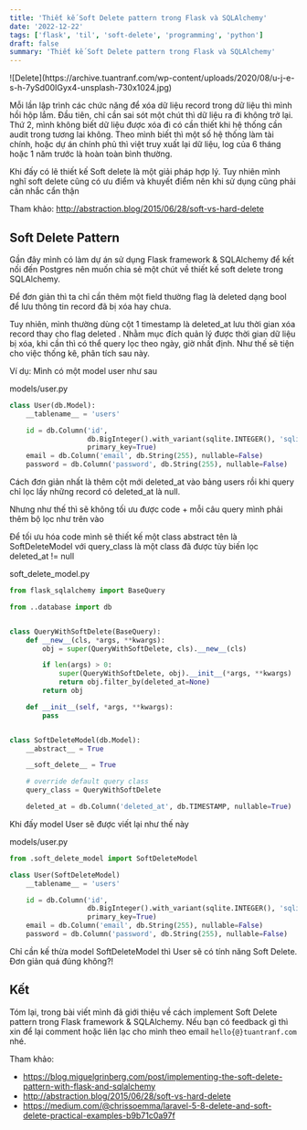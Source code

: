 ```yaml
---
title: 'Thiết kế Soft Delete pattern trong Flask và SQLAlchemy'
date: '2022-12-22'
tags: ['flask', 'til', 'soft-delete', 'programming', 'python']
draft: false
summary: 'Thiết kế Soft Delete pattern trong Flask và SQLAlchemy'
---
```


<div className="flex flex-wrap -mx-2 overflow-hidden xl:-mx-2">
  <div className="my-1 px-2">
    ![Delete](https://archive.tuantranf.com/wp-content/uploads/2020/08/u-j-e-s-h-7ySd00IGyx4-unsplash-730x1024.jpg)
  </div>
</div>

Mỗi lần lập trình các chức năng để xóa dữ liệu record trong dữ liệu thì mình hồi hộp lắm. Đầu tiên, chỉ cần sai sót một chút thì dữ liệu ra đi không trở lại. Thứ 2, mình không biết dữ liệu được xóa đi có cần thiết khi hệ thống cần audit trong tương lai không. Theo mình biết thì một số hệ thống làm tài chính, hoặc dự án chính phủ thì việt truy xuất lại dữ liệu, log của 6 tháng hoặc 1 năm trước là hoàn toàn bình thường.

Khi đấy có lẽ thiết kế Soft delete là một giải pháp hợp lý. Tuy nhiên mình nghĩ soft delete cũng có ưu điểm và khuyết điểm nên khi sử dụng cũng phải cân nhắc cẩn thận

Tham khảo: http://abstraction.blog/2015/06/28/soft-vs-hard-delete

## Soft Delete Pattern

Gần đây mình có làm dự án sử dụng Flask framework & SQLAlchemy để kết nối đến Postgres nên muốn chia sẻ một chút về thiết kế soft delete trong SQLAlchemy.

Để đơn giản thì ta chỉ cần thêm một field thường flag là deleted dạng bool để lưu thông tin record đã bị xóa hay chưa.

Tuy nhiên, mình thường dùng cột 1 timestamp là deleted_at lưu thời gian xóa record thay cho flag deleted . Nhằm mục đích quản lý được thời gian dữ liệu bị xóa, khi cần thì có thể query lọc theo ngày, giờ nhất định. Như thế sẽ tiện cho việc thống kê, phân tích sau này.

Ví dụ: Mình có một model user như sau

models/user.py

```python
class User(db.Model):
    __tablename__ = 'users'

    id = db.Column('id',
                   db.BigInteger().with_variant(sqlite.INTEGER(), 'sqlite'),
                   primary_key=True)
    email = db.Column('email', db.String(255), nullable=False)
    password = db.Column('password', db.String(255), nullable=False)
```

Cách đơn giản nhất là thêm cột mới deleted_at vào bảng users rồi khi query chỉ lọc lấy những record có deleted_at là null.

Nhưng như thế thì sẽ không tối ưu được code + mỗi câu query mình phải thêm bộ lọc như trên vào

Để tối ưu hóa code mình sẽ thiết kế một class abstract tên là SoftDeleteModel với query_class là một class đã được tùy biến lọc deleted_at != null

soft_delete_model.py

```python
from flask_sqlalchemy import BaseQuery

from ..database import db


class QueryWithSoftDelete(BaseQuery):
    def __new__(cls, *args, **kwargs):
        obj = super(QueryWithSoftDelete, cls).__new__(cls)

        if len(args) > 0:
            super(QueryWithSoftDelete, obj).__init__(*args, **kwargs)
            return obj.filter_by(deleted_at=None)
        return obj

    def __init__(self, *args, **kwargs):
        pass


class SoftDeleteModel(db.Model):
    __abstract__ = True

    __soft_delete__ = True

    # override default query class
    query_class = QueryWithSoftDelete

    deleted_at = db.Column('deleted_at', db.TIMESTAMP, nullable=True)
```

Khi đấy model User sẽ được viết lại như thế này

models/user.py

```python
from .soft_delete_model import SoftDeleteModel

class User(SoftDeleteModel)
    __tablename__ = 'users'

    id = db.Column('id',
                   db.BigInteger().with_variant(sqlite.INTEGER(), 'sqlite'),
                   primary_key=True)
    email = db.Column('email', db.String(255), nullable=False)
    password = db.Column('password', db.String(255), nullable=False)

```

Chỉ cần kế thừa model SoftDeleteModel thì User sẽ có tính năng Soft Delete. Đơn giản quá đúng không?!

## Kết

Tóm lại, trong bài viết mình đã giới thiệu về cách implement Soft Delete pattern trong Flask framework & SQLAlchemy. Nếu bạn có feedback gì thì xin để lại comment hoặc liên lạc cho mình theo email `hello{@}tuantranf.com` nhé.

Tham khảo:

- https://blog.miguelgrinberg.com/post/implementing-the-soft-delete-pattern-with-flask-and-sqlalchemy
- http://abstraction.blog/2015/06/28/soft-vs-hard-delete
- https://medium.com/@chrissoemma/laravel-5-8-delete-and-soft-delete-practical-examples-b9b71c0a97f
